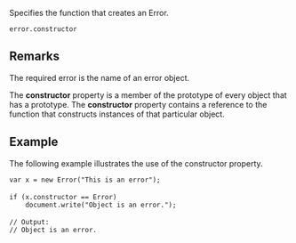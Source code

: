 Specifies the function that creates an Error.

 error.constructor

==Remarks==
The required error is the name of an error object.

The '''constructor''' property is a member of the prototype of every object that has a prototype. The '''constructor''' property contains a reference to the function that constructs instances of that particular object.


==Example==
The following example illustrates the use of the constructor property.

 var x = new Error("This is an error");
 
 if (x.constructor == Error)
     document.write("Object is an error.");
 
 // Output:
 // Object is an error.

